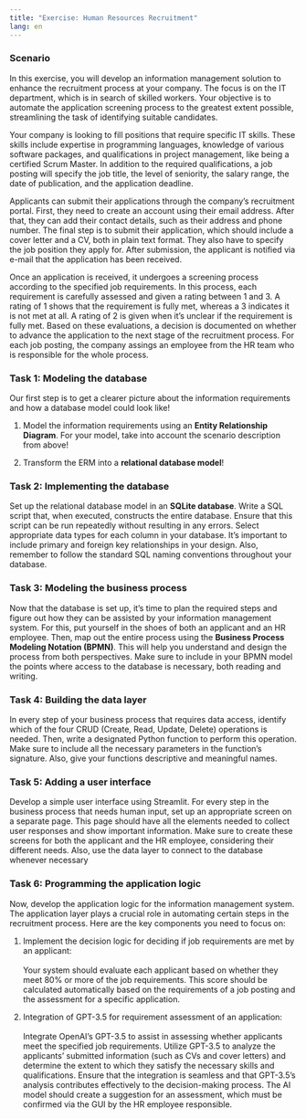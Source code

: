 ```yaml
---
title: "Exercise: Human Resources Recruitment"
lang: en
---
```


### Scenario

In this exercise, you will develop an information management solution to enhance the recruitment process at your company. The focus is on the IT department, which is in search of skilled workers. Your objective is to automate the application screening process to the greatest extent possible, streamlining the task of identifying suitable candidates.

Your company is looking to fill positions that require specific IT skills. These skills include expertise in programming languages, knowledge of various software packages, and qualifications in project management, like being a certified Scrum Master. In addition to the required qualifications, a job posting will specify the job title, the level of seniority, the salary range, the date of publication, and the application deadline.

Applicants can submit their applications through the company's recruitment portal. First, they need to create an account using their email address. After that, they can add their contact details, such as their address and phone number. The final step is to submit their application, which should include a cover letter and a CV, both in plain text format. They also have to specify the job position they apply for. After submission, the applicant is notified via e-mail that the application has been received.

Once an application is received, it undergoes a screening process according to the specified job requirements. In this process, each requirement is carefully assessed and given a rating between 1 and 3. A rating of 1 shows that the requirement is fully met, whereas a 3 indicates it is not met at all. A rating of 2 is given when it's unclear if the requirement is fully met. Based on these evaluations, a decision is documented on whether to advance the application to the next stage of the recruitment process. For each job posting, the company assings an employee from the HR team who is responsible for the whole process.

### Task 1: Modeling the database

Our first step is to get a clearer picture about the information requirements and how a database model could look like!

1.  Model the information requirements using an **Entity Relationship Diagram**. For your model, take into account the scenario description from above!

2.  Transform the ERM into a **relational database model**!

### Task 2: Implementing the database

Set up the relational database model in an **SQLite database**. Write a SQL script that, when executed, constructs the entire database. Ensure that this script can be run repeatedly without resulting in any errors. Select appropriate data types for each column in your database. It's important to include primary and foreign key relationships in your design. Also, remember to follow the standard SQL naming conventions throughout your database.

### Task 3: Modeling the business process

Now that the database is set up, it's time to plan the required steps and figure out how they can be assisted by your information management system. For this, put yourself in the shoes of both an applicant and an HR employee. Then, map out the entire process using the **Business Process Modeling Notation (BPMN)**. This will help you understand and design the process from both perspectives. Make sure to include in your BPMN model the points where access to the database is necessary, both reading and writing.

### Task 4: Building the data layer

In every step of your business process that requires data access, identify which of the four CRUD (Create, Read, Update, Delete) operations is needed. Then, write a designated Python function to perform this operation. Make sure to include all the necessary parameters in the function's signature. Also, give your functions descriptive and meaningful names.

### Task 5: Adding a user interface

Develop a simple user interface using Streamlit. For every step in the business process that needs human input, set up an appropriate screen on a separate page. This page should have all the elements needed to collect user responses and show important information. Make sure to create these screens for both the applicant and the HR employee, considering their different needs. Also, use the data layer to connect to the database whenever necessary

### Task 6: Programming the application logic

Now, develop the application logic for the information management system. The application layer plays a crucial role in automating certain steps in the recruitment process. Here are the key components you need to focus on:

1.  Implement the decision logic for deciding if job requirements are met by an applicant:\
    \
    Your system should evaluate each applicant based on whether they meet 80% or more of the job requirements. This score should be calculated automatically based on the requirements of a job posting and the assessment for a specific application.

2.  Integration of GPT-3.5 for requirement assessment of an application:\
    \
    Integrate OpenAI's GPT-3.5 to assist in assessing whether applicants meet the specified job requirements. Utilize GPT-3.5 to analyze the applicants' submitted information (such as CVs and cover letters) and determine the extent to which they satisfy the necessary skills and qualifications. Ensure that the integration is seamless and that GPT-3.5's analysis contributes effectively to the decision-making process. The AI model should create a suggestion for an assessment, which must be confirmed via the GUI by the HR employee responsible.
